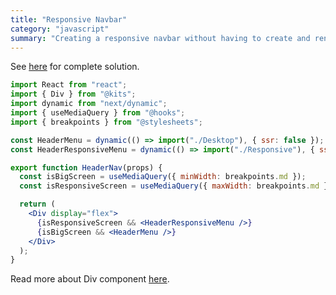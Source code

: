 ```yaml
---
title: "Responsive Navbar"
category: "javascript"
summary: "Creating a responsive navbar without having to create and render multiple components and hide one of them in each screen."
---
```


See [here](https://github.com/miladMAPS/portfolio/blob/main/components/Layout/Header/Nav/index.js) for complete solution.

```jsx
import React from "react";
import { Div } from "@kits";
import dynamic from "next/dynamic";
import { useMediaQuery } from "@hooks";
import { breakpoints } from "@stylesheets";

const HeaderMenu = dynamic(() => import("./Desktop"), { ssr: false });
const HeaderResponsiveMenu = dynamic(() => import("./Responsive"), { ssr: false });

export function HeaderNav(props) {
  const isBigScreen = useMediaQuery({ minWidth: breakpoints.md });
  const isResponsiveScreen = useMediaQuery({ maxWidth: breakpoints.md });

  return (
    <Div display="flex">
      {isResponsiveScreen && <HeaderResponsiveMenu />}
      {isBigScreen && <HeaderMenu />}
    </Div>
  );
}
```

Read more about Div component [here](/gists/div).
